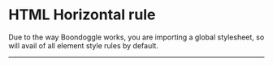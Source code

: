 
<Meta title="HTML Elements/HTML Horizontal rule" />

# HTML Horizontal rule

Due to the way Boondoggle works, you are importing a global stylesheet, so will
avail of all element style rules by default.

<Canvas>
  <hr />
</Canvas>
